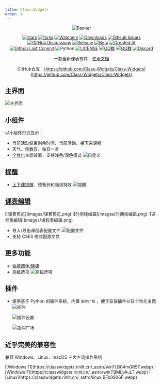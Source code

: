 ```yaml
---
title: Class-Widgets
order: 4
---
```



<div align="center">

![Banner](https://raw.githubusercontent.com/Class-Widgets/Class-Widgets/main/img%2FBanner.png)

[![stars](https://img.shields.io/github/stars/Class-Widgets/Class-Widgets?label=Stars)](https://github.com/Class-Widgets/Class-Widgets) [![forks](https://img.shields.io/github/forks/Class-Widgets/Class-Widgets?label=Forks)](https://github.com/Class-Widgets/Class-Widgets) [![Watchers](https://img.shields.io/github/watchers/Class-Widgets/Class-Widgets?style=social)](https://github.com/Class-Widgets/Class-Widgets/watchers) [![Downloads](https://img.shields.io/github/downloads/Class-Widgets/Class-Widgets/total?style=social&label=Downloads&logo=github)](https://github.com/Class-Widgets/Class-Widgets/releases/latest) [![GitHub Issues](https://img.shields.io/github/issues-search/Class-Widgets/Class-Widgets?query=is%3Aopen&style=flat&logo=github&label=Issues&color=%233fb950)](https://github.com/Class-Widgets/Class-Widgets/issues) [![GitHub Discussions](https://img.shields.io/github/discussions/Class-Widgets/Class-Widgets?style=flat&logo=Github&label=Discussions)](https://github.com/Class-Widgets/Class-Widgets/discussions) [![Release](https://img.shields.io/github/v/release/Class-Widgets/Class-Widgets?style=flat&color=%233fb950&label=正式版)](https://github.com/Class-Widgets/Class-Widgets/releases/latest)  [![Beta](https://img.shields.io/github/v/release/Class-Widgets/Class-Widgets?include_prereleases&style=flat&label=测试版)](https://github.com/Class-Widgets/Class-Widgets/releases) [![Created At](https://img.shields.io/github/created-at/Class-Widgets/Class-Widgets)](https://github.com/Class-Widgets/Class-Widgets) [![Github Last Commit](https://img.shields.io/github/last-commit/Class-Widgets/Class-Widgets)](https://github.com/Class-Widgets/Class-Widgets/commits/main/) ![Python](https://img.shields.io/badge/Python-3776AB?logo=python&logoColor=white&style=flat) [![LICENSE](https://img.shields.io/badge/License-GPL--3.0-red.svg "LICENSE")](https://github.com/Class-Widgets/Class-Widgets/blob/main/LICENSE) [![QQ群](https://img.shields.io/badge/-QQ%E7%BE%A4%EF%BD%9C169200380-blue?style=flat&logo=QQ)](https://qm.qq.com/q/EuDtwzURQA) [![QQ群](https://img.shields.io/badge/-QQ%E7%BE%A4%EF%BD%9C698599898%EF%BC%882%E7%BE%A4%EF%BC%89-blue?style=flat&logo=QQ)](https://qm.qq.com/q/qSnRH8ycWQ) [![Discord](https://img.shields.io/badge/-Discord%EF%BD%9CxT7v7FGZ-white?style=flat&logo=Discord)](https://discord.gg/xT7v7FGZ)

一款全新课表软件｜[使用文档](https://classwidgets.rinlit.cn/docs-user)

GitHub仓库：[https://github.com/Class-Widgets/Class-Widgets](https://github.com/Class-Widgets/Class-Widgets)

<LinkPreview href='https://classwidgets.rinlit.cn/zh/' />

</div>

## 主界面
![主界面](https://classwidgets.rinlit.cn/_astro/desktop.W-gixhu7.png)

## 小组件
以小组件形式显示：
- 当前活动结束剩余时间、当前活动、接下来课程
- 天气、倒数日、每日一言
- [个性化](https://www.yuque.com/rinlit/class-widgets_help/qyly70ht1ogge1pi)主题设置，支持浅色/深色模式
  ![自定义](images/自定义.png)
## 提醒
- [上下课提醒](https://www.yuque.com/rinlit/class-widgets_help/fv2ou1i1ngap0hrl)、预备铃和强调特效
  ![提醒](images/提醒.png)

## [课表编辑](https://www.yuque.com/rinlit/class-widgets_help/oozelh8r56tmw0xb)

<Tabs>
<TabItem label="课表预览">
![课表预览](images/课表预览.png)
</TabItem>
<TabItem label="时间线编辑">
![时间线编辑](images/时间线编辑.png)
</TabItem>
<TabItem label="课程表编辑">
![课程表编辑](images/课程表编辑.png)
</TabItem>
</Tabs>

- 导入/导出课程表配置文件
  ![配置文件](images/配置文件.png)
- 支持 CSES 格式配置文件

## 更多功能
- [快捷调休/换课](https://www.yuque.com/rinlit/class-widgets_help/gc4epffu7g5bf9os)
- 高级选项
![高级选项](images/高级选项.png)

## 插件
- 提供基于 Python 的插件系统，内置 `插件广场` ，便于安装插件以及个性化主题
  ![插件](https://classwidgets.rinlit.cn/_astro/personalization.x6z9Oegr.png)

  ![插件设置](images/插件设置.png)

  ![插件广场](images/插件广场.png)

## 近乎完美的兼容性
兼容 Windows、Linux、macOS 三大主流操作系统
  
<Tabs>
<TabItem label="Windows 11">
![Windows 11](https://classwidgets.rinlit.cn/_astro/win11.B04mGR57.webp)
</TabItem>
<TabItem label="Windows 7">
![Windows 7](https://classwidgets.rinlit.cn/_astro/win7.BMLvAuLT.webp)
</TabItem>
<TabItem label="Linux">
![Linux](https://classwidgets.rinlit.cn/_astro/linux.BFd0906F.webp)
</TabItem>
</Tabs>